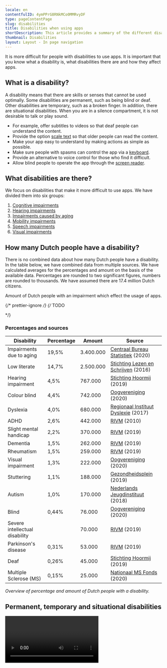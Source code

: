 ```yaml
---
locale: en
contentfulID: 4ymPPrG8RNkMCo0MMRvyDF
type: pageContentPage
slug: disabilities
title: Disabilities when using apps
shortDescription: This article provides a summary of the different disabilities. Here you can also find the number of Dutch people with a disability.
thumbnail: Disabilities
layout: Layout - In page navigation
---
```


It is more difficult for people with disabilities to use apps. It is important that you know what a disability is, what disabilities there are and how they affect apps.

## What is a disability?

A disability means that there are skills or senses that cannot be used optimally. Some disabilities are permanent, such as being blind or deaf. Other disabilities are temporary, such as a broken finger. In addition, there are situational disabilities. When you are in a silence compartment, it is not desirable to talk or play sound.

- For example, offer subtitles to videos so that deaf people can understand the content.
- Provide the option [scale text](https://appt.org/en/stats/font-size) so that older people can read the content.
- Make your app easy to understand by making actions as simple as possible.
- Make sure people with spasms can control the app via a [keyboard](https://appt.org/en/stats/keyboard-access).
- Provide an alternative to voice control for those who find it difficult.
- Allow blind people to operate the app through the [screen reader](https://appt.org/en/stats/screen-reader).

## What disabilities are there?

We focus on disabilities that make it more difficult to use apps. We have divided them into six groups:

1. [Cognitive impairments](https://appt.org/en/articles/disabilities/cognitive)
2. [Hearing impairments](https://appt.org/en/articles/disabilities/hearing)
3. [Impairments caused by aging](https://appt.org/en/articles/disabilities/aging)
4. [Mobility impairments](https://appt.org/en/articles/disabilities/mobility)
5. [Speech impairments](https://appt.org/en/articles/disabilities/speech)
6. [Visual impairments](https://appt.org/en/articles/disabilities/visual)

## How many Dutch people have a disability?

There is no combined data about how many Dutch people have a disability. In the table below, we have combined data from multiple sources. We have calculated averages for the percentages and amount on the basis of the available data. Percentages are rounded to two significant figures, numbers are rounded to thousands. We have assumed there are 17.4 million Dutch citizens.

Amount of Dutch people with an impairment which effect the usage of apps.

{/* prettier-ignore */}
 {/* TODO

<PercentageBlock name="Disabilities - Metrics"></PercentageBlock> */}

### **Percentages and sources**

| Disability                     | Percentage | Amount    | Source                                                                                                                                                                                    |
| ------------------------------ | ---------- | --------- | ----------------------------------------------------------------------------------------------------------------------------------------------------------------------------------------- |
| Impairments due to aging       | 19,5%      | 3.400.000 | [Centraal Bureau Statistiek](https://www.cbs.nl/nl-nl/visualisaties/dashboard-bevolking/leeftijd/ouderen) (2020)                                                                          |
| Low literate                   | 14,7%      | 2.500.000 | [Stichting Lezen en Schrijven](https://www.lezenenschrijven.nl/informatie-over-laaggeletterdheid-nederland) (2016)                                                                        |
| Hearing impairment             | 4,5%       | 767.000   | [Stichting Hoormij](https://www.volksgezondheidenzorg.info/onderwerp/gehoorstoornissen/cijfers-context/huidige-situatie#node-prevalentie-slechthorendheid-huisartsenpraktijk) (2019)      |
| Colour blind                   | 4,4%       | 742.000   | [Oogvereniging](https://www.oogvereniging.nl/oogaandoeningen/oogaandoeningen-overzicht/kleurenblindheid/) (2020)                                                                          |
| Dyslexia                       | 4,0%       | 680.000   | [Regionaal Instituut Dyslexie](https://www.rid.nl/blog/cijfersdyslexie/) (2017)                                                                                                           |
| ADHD                           | 2,6%       | 442.000   | [RIVM](https://www.volksgezondheidenzorg.info/onderwerp/adhd/cijfers-context/huidige-situatie#node-prevalentie-van-adhd-bevolkingsonderzoek) (2010)                                       |
| Slight mental handicap         | 2,2%       | 370.000   | [RIVM](https://www.scp.nl/publicaties/publicaties/2019/10/01/het-aantal-mensen-met-een-licht-verstandelijke-beperking-een-schatting) (2019)                                               |
| Dementia                       | 1,5%       | 262.000   | [RIVM](https://www.volksgezondheidenzorg.info/onderwerp/dementie/cijfers-context/huidige-situatie#node-aantal-personen-met-dementie-de-bevolking) (2019)                                  |
| Rheumatism                     | 1,5%       | 259.000   | [RIVM](https://www.volksgezondheidenzorg.info/onderwerp/reumato%C3%AFde-artritis-ra/cijfers-context/huidige-situatie#node-prevalentie-reumato%C3%AFde-artritis-huisartsenpraktijk) (2019) |
| Visual impairment              | 1,3%       | 222.000   | [Oogvereniging](https://www.oogvereniging.nl/oogaandoeningen/oogaandoeningen-overzicht/blind-doofblind-of-slechtziend/) (2020)                                                            |
| Stuttering                     | 1,1%       | 188.000   | [Gezondheidsplein](https://www.gezondheidsplein.nl/aandoeningen/stotteren/item33459) (2019)                                                                                               |
| Autism                         | 1,0%       | 170.000   | [Nederlands Jeugdinstituut](https://www.nji.nl/nl/Databank/Cijfers-over-Jeugd-en-Opvoeding/Cijfers-per-onderwerp/Autisme) (2018)                                                          |
| Blind                          | 0,44%      | 76.000    | [Oogvereniging](https://www.oogvereniging.nl/oogaandoeningen/oogaandoeningen-overzicht/blind-doofblind-of-slechtziend/) (2020)                                                            |
| Severe intellectual disability |            | 70.000    | [RIVM](https://www.scp.nl/publicaties/publicaties/2019/10/01/het-aantal-mensen-met-een-licht-verstandelijke-beperking-een-schatting) (2019)                                               |
| Parkinson's disease            | 0,31%      | 53.000    | [RIVM](https://www.volksgezondheidenzorg.info/onderwerp/ziekte-van-parkinson/cijfers-context/huidige-situatie#node-prevalentie-ziekte-van-parkinson-huisartsenpraktijk) (2019)            |
| Deaf                           | 0,26%      | 45.000    | [Stichting Hoormij](https://www.volksgezondheidenzorg.info/onderwerp/gehoorstoornissen/cijfers-context/huidige-situatie#node-prevalentie-slechthorendheid-huisartsenpraktijk) (2019)      |
| Multiple Sclerose (MS)         | 0,15%      | 25.000    | [Nationaal MS Fonds](https://nationaalmsfonds.nl/onderzoek-wijst-uit-25-000-mensen-met-ms-in-nederland/) (2020)                                                                           |

_Overview of percentage and amount of Dutch people with a disability._

## Permanent, temporary and situational disabilities

<Video
  youTubeId="QcJhQnRyysM"
  title="Permanent, temporary, and situational disabilities - Accessibility on Google Play"
/>
